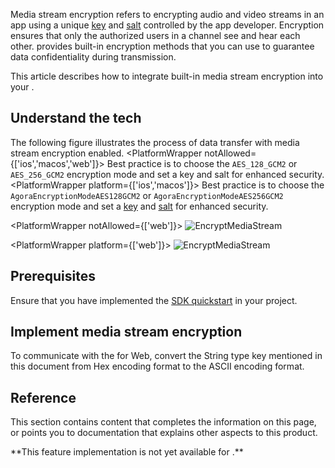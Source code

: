 
Media stream encryption refers to encrypting audio and video streams in an app using a unique [key](https://en.wikipedia.org/wiki/Public_key_certificate) and [salt](https://en.wikipedia.org/wiki/Salt_(cryptography)) controlled by the app developer. Encryption ensures that only the authorized users in a channel see and hear each other. <Vpd k="SDK" /> provides built-in encryption methods that you can use to guarantee data confidentiality during transmission.

<PlatformWrapper platform="android, ios, macos, web, windows, react-native, electron, unity">

This article describes how to integrate <Vg k="COMPANY" /> built-in media stream encryption into your <Vpl k="CLIENT" />.

## Understand the tech

The following figure illustrates the process of data transfer with media stream encryption enabled.
<PlatformWrapper notAllowed={['ios','macos','web']}>
Best practice is to choose the `AES_128_GCM2` or `AES_256_GCM2` encryption mode and set a key and salt for enhanced security.
</PlatformWrapper>
<PlatformWrapper platform={['ios','macos']}>
Best practice is to choose the `AgoraEncryptionModeAES128GCM2` or `AgoraEncryptionModeAES256GCM2` encryption mode and set a [key](https://en.wikipedia.org/wiki/Public_key_certificate) and [salt](https://en.wikipedia.org/wiki/Salt_(cryptography)) for enhanced security.
</PlatformWrapper>

<PlatformWrapper notAllowed={['web']}>
![EncryptMediaStream](/images/video-sdk/encrypt_media_streams_dataTransferProcess.svg)
</PlatformWrapper>

<PlatformWrapper platform={['web']}>
![EncryptMediaStream](/images/video-sdk/encrypt_media_streams_dataTransferProcess-web.svg)
</PlatformWrapper>

## Prerequisites
Ensure that you have implemented the [SDK quickstart](../get-started/get-started-sdk) in your project. 

## Implement media stream encryption
<ProjectImplement/>

<PlatformWrapper platform="android, ios, macos, windows, react-native, electron, unity">
<Admonition type="info" title="Information">To communicate with the <Vpd k="SDK" /> for Web, convert the String type key mentioned in this document from Hex encoding format to the ASCII encoding format.</Admonition>
</PlatformWrapper>

## Reference
This section contains content that completes the information on this page, or points you to documentation that explains other aspects to this product.

<Reference/>

</PlatformWrapper>

<PlatformWrapper notAllowed="android, ios, macos, web, windows, react-native, electron, unity">
**This feature implementation is not yet available for <Vpl k="NAME" />.**
</PlatformWrapper>